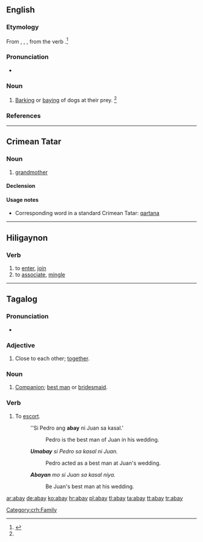 ==English==

===Etymology===
From {{etyl|fro}} {{term|abai|lang=fro}}, {{term|aboi|lang=fro}}, {{term|abay||barking|lang=fro}}, from the verb {{term|abayer|lang=fro}}.<ref name=SOED>{{reference-book | last =| first = | authorlink =  | coauthors =  | editor =Brown, Lesley  | others =  | title = The Shorter Oxford English Dictionary | origdate =  | origyear = 1933| origmonth =  | url =  | format =  | accessdate =  | accessyear =  | accessmonth =  | edition = 5th | date =  | year =2003| month =  | publisher =Oxford University Press  | location =Oxford, UK | language =  | id =  | doi = | isbn =978-0-19-860575-7 | lccn = | ol = | pages =2| chapter =  | chapterurl =  | quote =}}</ref>

===Pronunciation===
* {{a|GenAm}} {{IPA|/əˈbeɪ/}}

===Noun===
{{en-noun}}

# {{obsolete}} [[barking|Barking]] or [[baying]] of dogs at their prey. {{defdate|Attested from around (1150 to 1350) until the late 17<sup>th</sup> century.}}<ref name=SOED/>

===References===
<references/>
----

==Crimean Tatar==

===Noun===
{{head|crh|noun}} {{context|Northern dialect}}

# {{context|Northern dialect|lang=crh}} [[grandmother]]

====Declension====
{{crh-latin-noun|nıñ|ğa|nı|da|dan}}

====Usage notes====
* Corresponding word in a standard Crimean Tatar: [[qartana]]

[[Category:crh:Family]]

----

==Hiligaynon==

===Verb===
{{hil-verb|abáy|dim=abay-abay|dim-stress=abáy-abáy|caus=paabay|caus-stress=paabáy|freq=abay-abay|freq-stress=abáy-abáy}}

# to [[enter]], [[join]]
# to [[associate]], [[mingle]]

----

==Tagalog==

===Pronunciation===
* {{audio|Tl-ph-abay.ogg|Audio}}

===Adjective===
{{tl-adj}}

# Close to each other; [[together]].

===Noun===
{{tl-noun}}

# [[companion|Companion]]; [[best man]] or [[bridesmaid]].

===Verb===
{{head|tl|verb}}

# To [[escort]].
#: ''Si Pedro ang '''abay''' ni Juan sa kasal.'
#:: Pedro is the best man of Juan in his wedding.
#: '''''Umabay''' si Pedro sa kasal ni Juan.''
#:: Pedro acted as a best man at Juan's wedding.
#: '''''Abayan''' mo si Juan sa kasal niya.''
#:: Be Juan's best man at his wedding.

[[ar:abay]]
[[de:abay]]
[[ko:abay]]
[[hr:abay]]
[[pl:abay]]
[[tl:abay]]
[[ta:abay]]
[[tt:abay]]
[[tr:abay]]